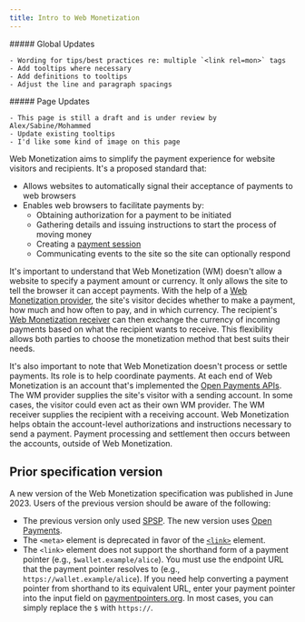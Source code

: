 ```yaml
---
title: Intro to Web Monetization
---
```



<div class='draft'>
  ##### Global Updates

    - Wording for tips/best practices re: multiple `<link rel=mon>` tags
    - Add tooltips where necessary
    - Add definitions to tooltips
    - Adjust the line and paragraph spacings

</div>

<div class='draft'>
  ##### Page Updates

    - This page is still a draft and is under review by Alex/Sabine/Mohammed
    - Update existing tooltips
    - I'd like some kind of image on this page

</div>

Web Monetization aims to simplify the payment experience for website visitors and recipients. It's a proposed standard that:

- Allows websites to automatically signal their acceptance of payments to web browsers
- Enables web browsers to facilitate payments by:
  - Obtaining authorization for a payment to be initiated
  - Gathering details and issuing instructions to start the process of moving money
  - Creating a <Tooltip content='there is a lot of text to display should there be a character limit for this' client:load><a href="./resources/glossary#payment-session">payment session</a></Tooltip>
  - Communicating events to the site so the site can optionally respond

It's important to understand that Web Monetization (WM) doesn't allow a website to specify a payment amount or currency. It only allows the site to tell the browser it can accept payments. With the help of a <Tooltip content='there is a lot of text to display should there be a character limit for this' client:load><a href="./resources/glossary#web-monetization-provider">Web Monetization provider</a></Tooltip>, the site's visitor decides whether to make a payment, how much and how often to pay, and in which currency. The recipient's <Tooltip content='there is a lot of text to display should there be a character limit for this' client:load><a href="./resources/glossary#web-monetization-receiver">Web Monetization receiver</a></Tooltip> can then exchange the currency of incoming payments based on what the recipient wants to receive. This <Tooltip content='there is a lot of text to display should there be a character limit for this' client:load><span>flexibility</span></Tooltip> allows both parties to choose the monetization method that best suits their needs.

It's also important to note that Web Monetization doesn't process or settle payments. Its role is to help coordinate payments. At each end of Web Monetization is an account that's implemented the <a href="https://openpayments.guide" target="_blank">Open Payments APIs</a>. The WM provider supplies the site's visitor with a sending account. In some cases, the visitor could even act as their own WM provider. The WM receiver supplies the recipient with a receiving account. Web Monetization helps obtain the account-level authorizations and instructions necessary to send a payment. Payment processing and settlement then occurs between the accounts, outside of Web Monetization.

## Prior specification version

A new version of the Web Monetization specification was published in June 2023. Users of the previous version should be aware of the following:

- The previous version only used <a href="https://interledger.org/rfcs/0009-simple-payment-setup-protocol/" target="_blank">SPSP</a>. The new version uses <a href="https://docs.openpayments.guide/" target="_blank">Open Payments</a>.
- The `<meta>` element is deprecated in favor of the [`<link>`](./references/html-link-rel-monetization/) element.
- The `<link>` element does not support the shorthand form of a payment pointer (e.g., `$wallet.example/alice`). You must use the endpoint URL that the payment pointer resolves to (e.g., `https://wallet.example/alice`). If you need help converting a payment pointer from shorthand to its equivalent URL, enter your payment pointer into the input field on <a href="https://paymentpointers.org" target="_blank">paymentpointers.org</a>. In most cases, you can simply replace the `$` with `https://`.
